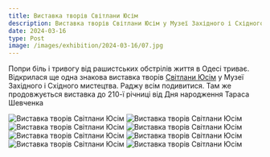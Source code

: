 ```yaml
---
title: Виставка творів Світлани Юсім 
description: Виставка творів Світлани Юсім у Музеї Західного і Східного мистецтва в Одесі. 
date: 2024-03-16
type: Post
image: /images/exhibition/2024-03-16/07.jpg
---
```


Попри біль і тривогу від рашистських обстрілів життя в Одесі триває. Відкрилася ще одна знакова виставка творів [Світлани Юсім](https://uk.wikipedia.org/wiki/%D0%AE%D1%81%D1%96%D0%BC_%D0%A1%D0%B2%D1%96%D1%82%D0%BB%D0%B0%D0%BD%D0%B0_%D0%A0%D1%83%D0%B2%D0%B8%D0%BC%D1%96%D0%B2%D0%BD%D0%B0) у Музеї Західного і Східного мистецтва. Раджу всім подивитися. Там же продовжується виставка до 210-ї річниці від Дня народження Тараса Шевченка

![Виставка творів Світлани Юсім](/images/exhibition/2024-03-16/05.jpg)
![Виставка творів Світлани Юсім](/images/exhibition/2024-03-16/01.jpg)
![Виставка творів Світлани Юсім](/images/exhibition/2024-03-16/07.jpg)
![Виставка творів Світлани Юсім](/images/exhibition/2024-03-16/02.jpg)
![Виставка творів Світлани Юсім](/images/exhibition/2024-03-16/06.jpg)
![Виставка творів Світлани Юсім](/images/exhibition/2024-03-16/03.jpg)
![Виставка творів Світлани Юсім](/images/exhibition/2024-03-16/00.jpg)
![Виставка творів Світлани Юсім](/images/exhibition/2024-03-16/04.jpg)
